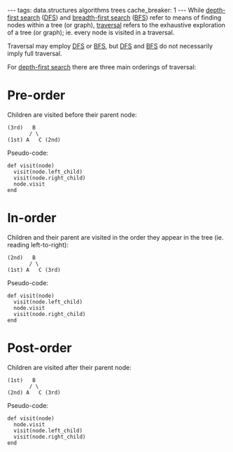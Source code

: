 ---
tags: data.structures algorithms trees
cache_breaker: 1
---
While [[depth-first search]] ([[DFS]]) and [[breadth-first search]] ([[BFS]]) refer to means of finding nodes within a tree (or graph), [[traversal]] refers to the exhaustive exploration of a tree (or graph); ie. every node is visited in a traversal.

Traversal may employ [[DFS]] or [[BFS]], but [[DFS]] and [[BFS]] do not necessarily imply full traversal.

For [[depth-first search]] there are three main orderings of traversal:

= Pre-order =

Children are visited before their parent node:

 (3rd)   B
        / \
 (1st) A   C (2nd)

Pseudo-code:

 def visit(node)
   visit(node.left_child)
   visit(node.right_child)
   node.visit
 end

= In-order =

Children and their parent are visited in the order they appear in the tree (ie. reading left-to-right):

 (2nd)   B
        / \
 (1st) A   C (3rd)

Pseudo-code:

 def visit(node)
   visit(node.left_child)
   node.visit
   visit(node.right_child)
 end

= Post-order =

Children are visited after their parent node:

 (1st)   B
        / \
 (2nd) A   C (3rd)

Pseudo-code:

 def visit(node)
   node.visit
   visit(node.left_child)
   visit(node.right_child)
 end

